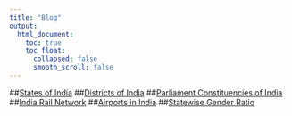 ```yaml
---
title: "Blog"
output:
  html_document:
    toc: true
    toc_float:
      collapsed: false
      smooth_scroll: false
---
```


##[States of India](statesofindia.html)
##[Districts of India](districtsofindia.html)
##[Parliament Constituencies of India](parliamentconstituencies.html)
##[India Rail Network](indianrailwaynetwork.html)
##[Airports in India](indianairports.html)
##[Statewise Gender Ratio](indiastatesgenderratio.html)
